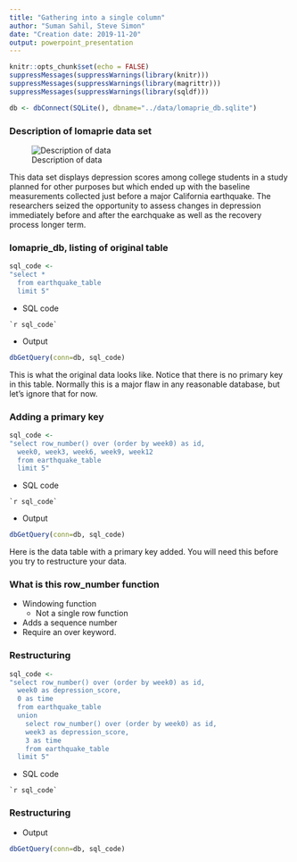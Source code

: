 ```yaml
---
title: "Gathering into a single column"
author: "Suman Sahil, Steve Simon"
date: "Creation date: 2019-11-20"
output: powerpoint_presentation
---
```


```r
knitr::opts_chunk$set(echo = FALSE)
suppressMessages(suppressWarnings(library(knitr)))
suppressMessages(suppressWarnings(library(magrittr)))
suppressMessages(suppressWarnings(library(sqldf)))
```

```r
db <- dbConnect(SQLite(), dbname="../data/lomaprie_db.sqlite")
```

### Description of lomaprie data set

![Description of data](../images/lomaprie.png)

<div class="notes">

This data set displays depression scores among college students in a study planned for other purposes but which ended up with the baseline measurements collected just before a major California earthquake. The researchers seized the opportunity to assess changes in depression immediately before and after the earchquake as well as the recovery process longer term.

</div>

### lomaprie_db, listing of original table

```r
sql_code <- 
"select *
  from earthquake_table
  limit 5"  
```

+ SQL code
```
`r sql_code`
```
+ Output
```r
dbGetQuery(conn=db, sql_code)
```

<div class="notes">

This is what the original data looks like. Notice that there is no primary key in this table. Normally this is a major flaw in any reasonable database, but let's ignore that for now.

</div>

### Adding a primary key

```r
sql_code <- 
"select row_number() over (order by week0) as id, 
  week0, week3, week6, week9, week12 
  from earthquake_table
  limit 5"  
```

+ SQL code
```
`r sql_code`
```
+ Output
```r
dbGetQuery(conn=db, sql_code)
```

<div class="notes">

Here is the data table with a primary key added. You will need this before you try to restructure your data.

</div>

### What is this row_number function

+ Windowing function
  + Not a single row function
+ Adds a sequence number
+ Require an over keyword.

<div class="notes">



</div>

### Restructuring

```r
sql_code <- 
"select row_number() over (order by week0) as id, 
  week0 as depression_score,
  0 as time
  from earthquake_table
  union
    select row_number() over (order by week0) as id,
    week3 as depression_score,
    3 as time
    from earthquake_table
  limit 5"  
```

+ SQL code
```
`r sql_code`
```
### Restructuring
+ Output
```r
dbGetQuery(conn=db, sql_code)
```

<div class="notes">



</div>

